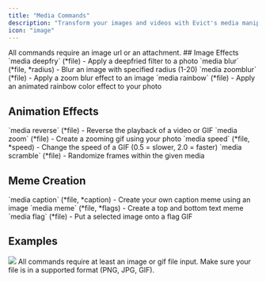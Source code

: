 ```yaml
---
title: "Media Commands"
description: "Transform your images and videos with Evict's media manipulation commands."
icon: "image"
---
```


<Tip>
  All commands require an image url or an attachment.
</Tip>
## Image Effects

<CardGroup cols={2}>
  <Card title="Deepfry" icon="fire">
    `media deepfry` (*file) - Apply a deepfried filter to a photo
  </Card>
  <Card title="Blur" icon="circle-dot">
    `media blur` (*file, *radius) - Blur an image with specified radius (1-20)
  </Card>
  <Card title="Zoom Blur" icon="magnifying-glass">
    `media zoomblur` (*file) - Apply a zoom blur effect to an image
  </Card>
  <Card title="Rainbow" icon="rainbow">
    `media rainbow` (*file) - Apply an animated rainbow color effect to your photo
  </Card>
</CardGroup>

## Animation Effects

<CardGroup cols={2}>
  <Card title="Reverse" icon="arrow-rotate-left">
    `media reverse` (*file) - Reverse the playback of a video or GIF
  </Card>
  <Card title="Zoom" icon="magnifying-glass-plus">
    `media zoom` (*file) - Create a zooming gif using your photo
  </Card>
  <Card title="Speed" icon="gauge">
    `media speed` (*file, *speed) - Change the speed of a GIF (0.5 = slower, 2.0 = faster)
  </Card>
  <Card title="Scramble" icon="shuffle">
    `media scramble` (*file) - Randomize frames within the given media
  </Card>
</CardGroup>

## Meme Creation

<CardGroup cols={2}>
  <Card title="Caption" icon="quote-left">
    `media caption` (*file, *caption) - Create your own caption meme using an image
  </Card>
  <Card title="Classic Meme" icon="font">
    `media meme` (*file, *flags) - Create a top and bottom text meme
  </Card>
  <Card title="Flag" icon="flag">
    `media flag` (*file) - Put a selected image onto a flag GIF
  </Card>
</CardGroup>

## Examples

<Frame>
  <img src="/images/applications/media.png" />
</Frame>

<Note>
  All commands require at least an image or gif file input. Make sure your file is in a supported format (PNG, JPG, GIF).
</Note>
